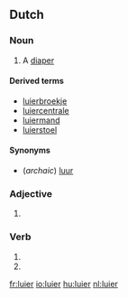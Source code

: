 ==Dutch==

===Noun===
{{nl-noun|g=m|luiers|luiertje}}

# A [[diaper]]

====Derived terms====
* [[luierbroekje]] {{n}}
* [[luiercentrale]]
* [[luiermand]]
* [[luierstoel]]

====Synonyms====
* (''archaic'') [[luur]]

===Adjective===
{{infl|nl}}

# {{nl-adj-form|d=comp|lui}}

===Verb===
{{infl|nl}}

# {{nl-verb-form|p=1|n=sg|t=pres|m=ind|luieren}}
# {{nl-verb-form|m=imp|luieren}}

[[fr:luier]]
[[io:luier]]
[[hu:luier]]
[[nl:luier]]